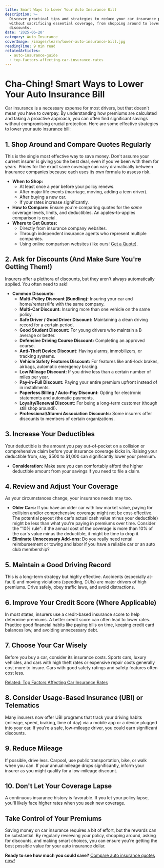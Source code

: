 ```yaml
---
title: Smart Ways to Lower Your Auto Insurance Bill
description: >-
  Discover practical tips and strategies to reduce your car insurance premiums
  without sacrificing essential coverage, from shopping around to leveraging
  discounts.
date: '2025-06-20'
category: Auto Insurance
coverImage: /images/learn/lower-auto-insurance-bill.jpg
readingTime: 9 min read
relatedArticles:
  - auto-insurance-guide
  - top-factors-affecting-car-insurance-rates
---
```


# Cha-Ching! Smart Ways to Lower Your Auto Insurance Bill

Car insurance is a necessary expense for most drivers, but that doesn't mean you have to overpay. By understanding how premiums are calculated and taking a proactive approach, you can often find significant savings without compromising crucial protection. Here are some effective strategies to lower your <Link href="/learn/smart-ways-to-lower-your-auto-insurance-bill">auto insurance</Link> bill:

## 1. Shop Around and Compare Quotes Regularly

This is the single most effective way to save money. Don't assume your current insurer is giving you the best deal, even if you've been with them for years. Prices for the exact same coverage can vary dramatically between insurance companies because each uses its own formula to assess risk.

*   **When to Shop:**
    *   At least once a year before your policy renews.
    *   After major life events (marriage, moving, adding a teen driver).
    *   After buying a new car.
    *   If your rates increase significantly.
*   **How to Compare:** Ensure you're comparing quotes for the *same* coverage levels, limits, and deductibles. An apples-to-apples comparison is crucial.
*   **Where to Get Quotes:**
    *   Directly from insurance company websites.
    *   Through independent insurance agents who represent multiple companies.
    *   Using online comparison websites (like ours! [Get a Quote](/quote?type=auto)).

## 2. Ask for Discounts (And Make Sure You're Getting Them!)

Insurers offer a plethora of discounts, but they aren't always automatically applied. You often need to ask!

*   **Common Discounts:**
    *   **Multi-Policy Discount (Bundling):** Insuring your car and home/renters/life with the same company.
    *   **Multi-Car Discount:** Insuring more than one vehicle on the same policy.
    *   **Safe Driver / Good Driver Discount:** Maintaining a clean driving record for a certain period.
    *   **Good Student Discount:** For young drivers who maintain a B average or better.
    *   **Defensive Driving Course Discount:** Completing an approved course.
    *   **Anti-Theft Device Discount:** Having alarms, immobilizers, or tracking systems.
    *   **Vehicle Safety Features Discount:** For features like anti-lock brakes, airbags, automatic emergency braking.
    *   **Low Mileage Discount:** If you drive less than a certain number of miles per year.
    *   **Pay-in-Full Discount:** Paying your entire premium upfront instead of in installments.
    *   **Paperless Billing / Auto-Pay Discount:** Opting for electronic statements and automatic payments.
    *   **Loyalty/Renewal Discount:** For being a long-term customer (though still shop around!).
    *   **Professional/Alumni Association Discounts:** Some insurers offer discounts to members of certain organizations.

## 3. Increase Your Deductibles

Your deductible is the amount you pay out-of-pocket on a collision or comprehensive claim before your insurance coverage kicks in. Raising your deductible from, say, $500 to $1,000 can significantly lower your premium.

*   **Consideration:** Make sure you can comfortably afford the higher deductible amount from your savings if you need to file a claim.

## 4. Review and Adjust Your Coverage

As your circumstances change, your insurance needs may too.

*   **Older Cars:** If you have an older car with low market value, paying for collision and/or comprehensive coverage might not be cost-effective. The potential payout (the car's actual cash value minus your deductible) might be less than what you're paying in premiums over time. Consider the "10% rule": if the annual cost of the coverage is more than 10% of the car's value minus the deductible, it might be time to drop it.
*   **Eliminate Unnecessary Add-ons:** Do you really need rental reimbursement or towing and labor if you have a reliable car or an auto club membership?

## 5. Maintain a Good Driving Record

This is a long-term strategy but highly effective. Accidents (especially at-fault) and moving violations (speeding, DUIs) are major drivers of high premiums. Drive safely, obey traffic laws, and avoid distractions.

## 6. Improve Your Credit Score (Where Applicable)

In most states, insurers use a credit-based insurance score to help determine premiums. A better credit score can often lead to lower rates. Practice good financial habits like paying bills on time, keeping credit card balances low, and avoiding unnecessary debt.

## 7. Choose Your Car Wisely

Before you buy a car, consider its insurance costs. Sports cars, luxury vehicles, and cars with high theft rates or expensive repair costs generally cost more to insure. Cars with good safety ratings and safety features often cost less.

[Related: Top Factors Affecting Car Insurance Rates](/learn/top-factors-affecting-car-insurance-rates)

## 8. Consider Usage-Based Insurance (UBI) or Telematics

Many insurers now offer UBI programs that track your driving habits (mileage, speed, braking, time of day) via a mobile app or a device plugged into your car. If you're a safe, low-mileage driver, you could earn significant discounts.

## 9. Reduce Mileage

If possible, drive less. Carpool, use public transportation, bike, or walk when you can. If your annual mileage drops significantly, inform your insurer as you might qualify for a low-mileage discount.

## 10. Don't Let Your Coverage Lapse

A continuous insurance history is favorable. If you let your policy lapse, you'll likely face higher rates when you seek new coverage.

## Take Control of Your Premiums

Saving money on car insurance requires a bit of effort, but the rewards can be substantial. By regularly reviewing your policy, shopping around, asking for discounts, and making smart choices, you can ensure you're getting the best possible value for your auto insurance dollar.

**Ready to see how much you could save?** [Compare auto insurance quotes now!](/quote?type=auto)
